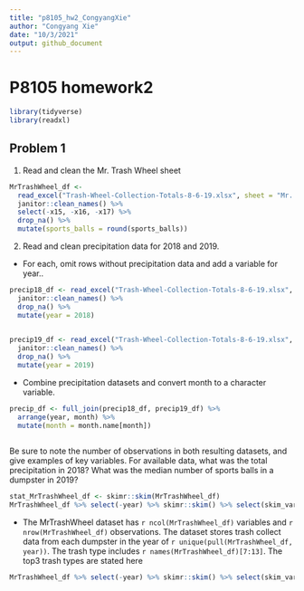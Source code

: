 ```yaml
---
title: "p8105_hw2_CongyangXie"
author: "Congyang Xie"
date: "10/3/2021"
output: github_document
---
```

# P8105 homework2
```r
library(tidyverse)
library(readxl)
```
## Problem 1

1. Read and clean the Mr. Trash Wheel sheet
```r
MrTrashWheel_df <-
  read_excel("Trash-Wheel-Collection-Totals-8-6-19.xlsx", sheet = "Mr. Trash Wheel") %>%
  janitor::clean_names() %>%
  select(-x15, -x16, -x17) %>%
  drop_na() %>%
  mutate(sports_balls = round(sports_balls))


```
2. Read and clean precipitation data for 2018 and 2019.
  + For each, omit rows without precipitation data and add a variable for year..
```r
precip18_df <- read_excel("Trash-Wheel-Collection-Totals-8-6-19.xlsx", sheet = "2018 Precipitation", skip = 1) %>%
  janitor::clean_names() %>%
  drop_na() %>%
  mutate(year = 2018) 
  

precip19_df <- read_excel("Trash-Wheel-Collection-Totals-8-6-19.xlsx", sheet = "2019 Precipitation", skip = 1) %>%
  janitor::clean_names() %>%
  drop_na() %>%
  mutate(year = 2019)
```
  + Combine precipitation datasets and convert month to a character variable.
```r
precip_df <- full_join(precip18_df, precip19_df) %>%
  arrange(year, month) %>%
  mutate(month = month.name[month]) 
  
```
  Be sure to note the number of observations in both resulting datasets, and give examples of key variables. For available data, what was the total precipitation in 2018? What was the median number of sports balls in a dumpster in 2019?
```r
stat_MrTrashWheel_df <- skimr::skim(MrTrashWheel_df)
MrTrashWheel_df %>% select(-year) %>% skimr::skim() %>% select(skim_variable, numeric.mean) %>% top_n(3) %>% arrange(desc(numeric.mean))
```
  
  + The MrTrashWheel dataset has `r ncol(MrTrashWheel_df)` variables and `r nrow(MrTrashWheel_df)` observations. The dataset stores trash collect data from each dumpster in the year of `r unique(pull(MrTrashWheel_df, year))`. The trash type includes `r names(MrTrashWheel_df)[7:13]`. The top3 trash types are stated here
```r
MrTrashWheel_df %>% select(-year) %>% skimr::skim() %>% select(skim_variable, numeric.mean) %>% top_n(3) %>% arrange(desc(numeric.mean))
```


